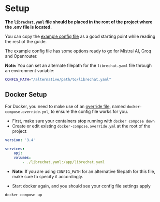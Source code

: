 # Setup

**The `librechat.yaml` file should be placed in the root of the project where the .env file is located.**

You can copy the [example config file](/docs/configuration/librechat_yaml/example) as a good starting point while reading the rest of the guide.

The example config file has some options ready to go for Mistral AI, Groq and Openrouter.

**Note:** You can set an alternate filepath for the `librechat.yaml` file through an environment variable:

```bash filename=".env"
CONFIG_PATH="/alternative/path/to/librechat.yaml"
```

## Docker Setup

For Docker, you need to make use of an [override file](./docker_override.md), named `docker-compose.override.yml`, to ensure the config file works for you.

- First, make sure your containers stop running with `docker compose down`
- Create or edit existing `docker-compose.override.yml` at the root of the project:



```yaml filename="docker-compose.override.yml"
version: '3.4'

services:
    api:
    volumes:
        - ./librechat.yaml:/app/librechat.yaml
```

- **Note:** If you are using `CONFIG_PATH` for an alternative filepath for this file, make sure to specify it accordingly.

- Start docker again, and you should see your config file settings apply

```bash filename="Restart the containers"
docker compose up
```